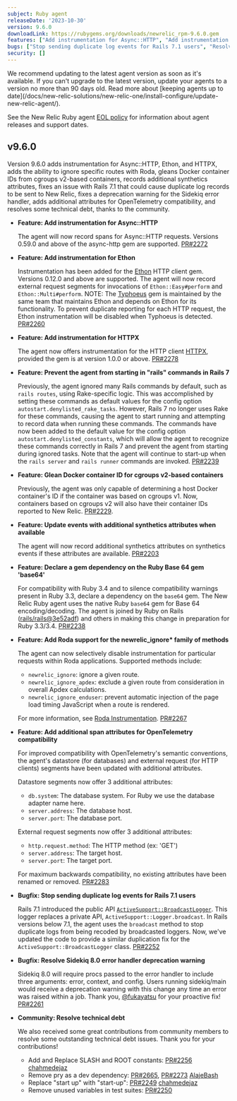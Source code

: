 ```yaml
---
subject: Ruby agent
releaseDate: '2023-10-30'
version: 9.6.0
downloadLink: https://rubygems.org/downloads/newrelic_rpm-9.6.0.gem
features: ["Add instrumentation for Async::HTTP", "Add instrumentation for Ethon", "Add instrumentation for HTTPX", "Prevent the agent from starting in \"rails\" commands in Rails 7", "Glean Docker container ID for cgroups v2-based containers", "Update events with additional synthetics attributes when available", "Declare a gem dependency on the Ruby Base 64 gem 'base64'", "Add Roda support for the newrelic_ignore\\* family of methods", "Add additional span attributes for OpenTelemetry compatibility"]
bugs: ["Stop sending duplicate log events for Rails 7.1 users", "Resolve Sidekiq 8.0 error handler deprecation warning"]
security: []
---
```


<Callout variant="important">
  We recommend updating to the latest agent version as soon as it's available. If you can't upgrade to the latest version, update your agents to a version no more than 90 days old. Read more about [keeping agents up to date](/docs/new-relic-solutions/new-relic-one/install-configure/update-new-relic-agent/).

  See the New Relic Ruby agent [EOL policy](https://docs.newrelic.com/docs/apm/agents/ruby-agent/getting-started/ruby-agent-eol-policy/) for information about agent releases and support dates.
</Callout>

## v9.6.0

Version 9.6.0 adds instrumentation for Async::HTTP, Ethon, and HTTPX, adds the ability to ignore specific routes with Roda, gleans Docker container IDs from cgroups v2-based containers, records additional synthetics attributes, fixes an issue with Rails 7.1 that could cause duplicate log records to be sent to New Relic, fixes a deprecation warning for the Sidekiq error handler, adds additional attributes for OpenTelemetry compatibility, and resolves some technical debt, thanks to the community.

* **Feature: Add instrumentation for Async::HTTP**

  The agent will now record spans for Async::HTTP requests. Versions 0.59.0 and above of the async-http gem are supported. [PR#2272](https://github.com/newrelic/newrelic-ruby-agent/pull/2272)

* **Feature: Add instrumentation for Ethon**

  Instrumentation has been added for the [Ethon](https://github.com/typhoeus/ethon) HTTP client gem. Versions 0.12.0 and above are supported. The agent will now record external request segments for invocations of `Ethon::Easy#perform` and `Ethon::Multi#perform`. NOTE: The [Typhoeus](https://github.com/typhoeus/typhoeus) gem is maintained by the same team that maintains Ethon and depends on Ethon for its functionality. To prevent duplicate reporting for each HTTP request, the Ethon instrumentation will be disabled when Typhoeus is detected. [PR#2260](https://github.com/newrelic/newrelic-ruby-agent/pull/2260)

* **Feature: Add instrumentation for HTTPX**

  The agent now offers instrumentation for the HTTP client [HTTPX](https://honeyryderchuck.gitlab.io/httpx/), provided the gem is at version 1.0.0 or above. [PR#2278](https://github.com/newrelic/newrelic-ruby-agent/pull/2278)

* **Feature: Prevent the agent from starting in "rails" commands in Rails 7**

  Previously, the agent ignored many Rails commands by default, such as `rails routes`, using Rake-specific logic. This was accomplished by setting these commands as default values for the config option `autostart.denylisted_rake_tasks`. However, Rails 7 no longer uses Rake for these commands, causing the agent to start running and attempting to record data when running these commands. The commands have now been added to the default value for the config option `autostart.denylisted_constants`, which will allow the agent to recognize these commands correctly in Rails 7 and prevent the agent from starting during ignored tasks. Note that the agent will continue to start-up when the `rails server` and `rails runner` commands are invoked. [PR#2239](https://github.com/newrelic/newrelic-ruby-agent/pull/2239)

* **Feature: Glean Docker container ID for cgroups v2-based containers**

  Previously, the agent was only capable of determining a host Docker container's ID if the container was based on cgroups v1. Now, containers based on cgroups v2 will also have their container IDs reported to New Relic. [PR#2229](https://github.com/newrelic/newrelic-ruby-agent/issues/2229).

* **Feature: Update events with additional synthetics attributes when available**

  The agent will now record additional synthetics attributes on synthetics events if these attributes are available.  [PR#2203](https://github.com/newrelic/newrelic-ruby-agent/pull/2203)

* **Feature: Declare a gem dependency on the Ruby Base 64 gem 'base64'**

  For compatibility with Ruby 3.4 and to silence compatibility warnings present in Ruby 3.3, declare a dependency on the `base64` gem. The New Relic Ruby agent uses the native Ruby `base64` gem for Base 64 encoding/decoding. The agent is joined by Ruby on Rails ([rails/rails@3e52adf](https://github.com/rails/rails/commit/3e52adf28e90af490f7e3bdc4bcc85618a4e0867)) and others in making this change in preparation for Ruby 3.3/3.4. [PR#2238](https://github.com/newrelic/newrelic-ruby-agent/pull/2238)

* **Feature: Add Roda support for the newrelic_ignore\* family of methods**

  The agent can now selectively disable instrumentation for particular requests within Roda applications. Supported methods include:

  * `newrelic_ignore`: ignore a given route.
  * `newrelic_ignore_apdex`: exclude a given route from consideration in overall Apdex calculations.
  * `newrelic_ignore_enduser`: prevent automatic injection of the page load timing JavaScript when a route is rendered.

  For more information, see [Roda Instrumentation](https://docs.newrelic.com/docs/apm/agents/ruby-agent/instrumented-gems/roda-instrumentation/). [PR#2267](https://github.com/newrelic/newrelic-ruby-agent/pull/2267)

* **Feature: Add additional span attributes for OpenTelemetry compatibility**

  For improved compatibility with OpenTelemetry's semantic conventions, the agent's datastore (for databases) and external request (for HTTP clients) segments have been updated with additional attributes.

  Datastore segments now offer 3 additional attributes:

  * `db.system`: The database system. For Ruby we use the database adapter name here.
  * `server.address`: The database host.
  * `server.port`: The database port.

  External request segments now offer 3 additional attributes:

  * `http.request.method`: The HTTP method (ex: 'GET')
  * `server.address`: The target host.
  * `server.port`: The target port.

  For maximum backwards compatibility, no existing attributes have been renamed or removed. [PR#2283](https://github.com/newrelic/newrelic-ruby-agent/pull/2283)

* **Bugfix: Stop sending duplicate log events for Rails 7.1 users**

  Rails 7.1 introduced the public API [`ActiveSupport::BroadcastLogger`](https://api.rubyonrails.org/classes/ActiveSupport/BroadcastLogger.html). This logger replaces a private API, `ActiveSupport::Logger.broadcast`. In Rails versions below 7.1, the agent uses the `broadcast` method to stop duplicate logs from being recoded by broadcasted loggers. Now, we've updated the code to provide a similar duplication fix for the `ActiveSupport::BroadcastLogger` class. [PR#2252](https://github.com/newrelic/newrelic-ruby-agent/pull/2252)

* **Bugfix: Resolve Sidekiq 8.0 error handler deprecation warning**

  Sidekiq 8.0 will require procs passed to the error handler to include three arguments: error, context, and config. Users running sidekiq/main would receive a deprecation warning with this change any time an error was raised within a job. Thank you, [@fukayatsu](https://github.com/fukayatsu) for your proactive fix! [PR#2261](https://github.com/newrelic/newrelic-ruby-agent/pull/2261)

* **Community: Resolve technical debt**

  We also received some great contributions from community members to resolve some outstanding technical debt issues. Thank you for your contributions!

  * Add and Replace SLASH and ROOT constants: [PR#2256](https://github.com/newrelic/newrelic-ruby-agent/pull/2256) [chahmedejaz](https://github.com/chahmedejaz)
  * Remove pry as a dev dependency: [PR#2665](https://github.com/newrelic/newrelic-ruby-agent/pull/2265), [PR#2273](https://github.com/newrelic/newrelic-ruby-agent/pull/2273) [AlajeBash](https://github.com/AlajeBash)
  * Replace "start up" with "start-up": [PR#2249](https://github.com/newrelic/newrelic-ruby-agent/pull/2249) [chahmedejaz](https://github.com/chahmedejaz)
  * Remove unused variables in test suites: [PR#2250](https://github.com/newrelic/newrelic-ruby-agent/pull/2250)
